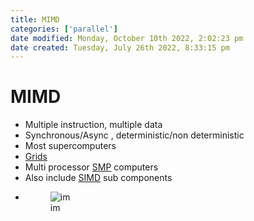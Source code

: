 ```yaml
---
title: MIMD
categories: ['parallel']
date modified: Monday, October 10th 2022, 2:02:23 pm
date created: Tuesday, July 26th 2022, 8:33:15 pm
---
```


# MIMD
- Multiple instruction, multiple data
- Synchronous/Async , deterministic/non deterministic
- Most supercomputers
- [Grids](Grids.qmd)
- Multi processor [SMP](SMP.qmd) computers
- Also include [SIMD](SIMD.qmd) sub components
- ![im](images/Pasted%20image%2020220506151115.png)



